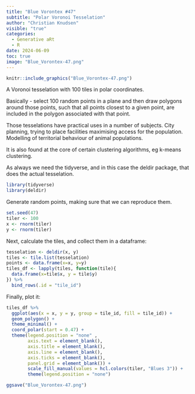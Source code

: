```yaml
---
title: "Blue Vorontex #47"
subtitle: "Polar Voronoi Tesselation"
author: "Christian Knudsen"
visible: "true"
categories:
  - Generative aRt
  - R
date: 2024-06-09
toc: true
image: "Blue_Vorontex-47.png"
---
```


```r
knitr::include_graphics("Blue_Vorontex-47.png")
```

A Voronoi tesselation with 100 tiles in polar coordinates.

Basically - select 100 random points in a plane and then draw polygons around
those points, such that all points closest to a given point, are included in 
the polygon associated with that point.

Those tesselations have practical uses in a number of subjects. City planning,
trying to place facilities maximising access for the population.
Modelling of territorial behaviour of animal populations.

It is also found at the core of certain clustering algorithms, eg k-means clustering.

As always we need the tidyverse, and in this case the deldir package, 
that does the actual tesselation.
```r
library(tidyverse)
library(deldir)
```

Generate random points, making sure that we can reproduce them.

```r
set.seed(47)
tiler <- 100
x <- rnorm(tiler)
y <- rnorm(tiler)
```

Next, calculate the tiles, and collect them in a dataframe:
```r
tesselation <- deldir(x, y)
tiles <- tile.list(tesselation)
points <- data.frame(x=x, y=y)
tiles_df <- lapply(tiles, function(tile){
  data.frame(x=tile$x, y = tile$y)
}) %>% 
  bind_rows(.id = "tile_id")
```

Finally, plot it:
```r
tiles_df %>% 
  ggplot(aes(x = x, y = y, group = tile_id, fill = tile_id)) +
  geom_polygon() +
  theme_minimal() +
  coord_polar(start = 0.47) +
  theme(legend.position = "none" ,
        axis.text = element_blank(),
        axis.title = element_blank(),
        axis.line = element_blank(),
        axis.ticks = element_blank(),
        panel.grid = element_blank()) +
        scale_fill_manual(values = hcl.colors(tiler, "Blues 3")) +
        theme(legend.position = "none")

ggsave("Blue_Vorontex-47.png")
```

